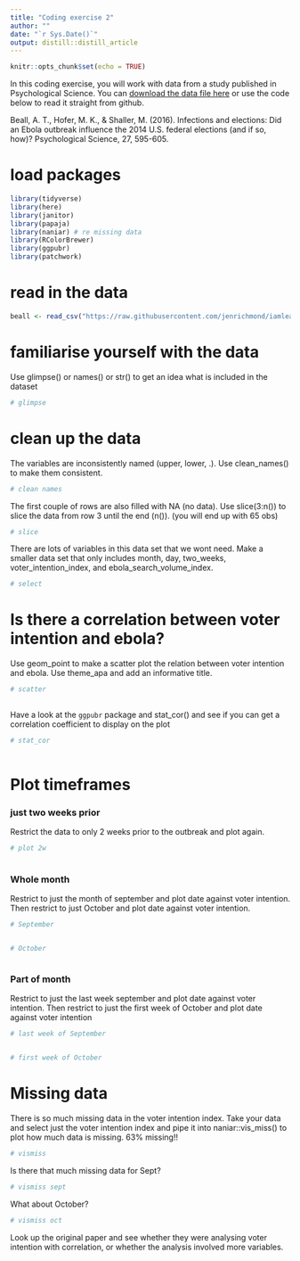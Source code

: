 ```yaml
---
title: "Coding exercise 2"
author: ""
date: "`r Sys.Date()`"
output: distill::distill_article
---
```


```r
knitr::opts_chunk$set(echo = TRUE)
```

In this coding exercise, you will work with data from a study published in Psychological Science. You can [download the data file here](https://github.com/jenrichmond/iamlearningr/blob/master/data/2_Beall.csv) or use the code below to read it straight from github. 

Beall, A. T., Hofer, M. K., & Shaller, M. (2016). Infections and elections: Did an Ebola outbreak influence the 2014 U.S. federal elections (and if so, how)? Psychological Science, 27, 595-605.

# load packages

```r
library(tidyverse)
library(here)
library(janitor)
library(papaja)
library(naniar) # re missing data
library(RColorBrewer)
library(ggpubr)
library(patchwork)

```


# read in the data

```r
beall <- read_csv("https://raw.githubusercontent.com/jenrichmond/iamlearningr/master/data/2_Beall.csv")
```

# familiarise yourself with the data

Use glimpse() or names() or str() to get an idea what is included in the dataset

```r
# glimpse
```


# clean up the data

The variables are inconsistently named (upper, lower, .). Use clean_names() to make them consistent. 

```r
# clean names

```


The first couple of rows are also filled with NA (no data). Use slice(3:n()) to slice the data from row 3 until the end (n()). (you will end up with 65 obs)

```r
# slice

```


There are lots of variables in this data set that we wont need. Make a smaller data set that only includes month, day, two_weeks, voter_intention_index, and ebola_search_volume_index. 

```r

# select

```


# Is there a correlation between voter intention and ebola?

Use geom_point to make a scatter plot the relation between voter intention and ebola. Use theme_apa and add an informative title. 


```r
# scatter
  
```

Have a look at the `ggpubr` package and stat_cor() and see if you can get a correlation coefficient to display on the plot
```r
# stat_cor
  
```

# Plot timeframes

### just two weeks prior

Restrict the data to only 2 weeks prior to the outbreak and plot again. 
```r
# plot 2w
  

```

### Whole month

Restrict to just the month of september and plot date against voter intention. Then restrict to just October and plot date against voter intention.

```r
# September


# October



```


### Part of month

Restrict to just the last week september and plot date against voter intention. Then restrict to just the first week of October and plot date against voter intention

```r
# last week of September


# first week of October

```


# Missing data

There is so much missing data in the voter intention index.  Take your data and select just the voter intention index and pipe it into naniar::vis_miss() to plot how much data is missing.  63% missing!!

```r
# vismiss

```

Is there that much missing data for Sept? 



```r
# vismiss sept

```


What about October? 


```r
# vismiss oct
```


Look up the original paper and see whether they were analysing voter intention with correlation, or whether the analysis involved more variables. 

